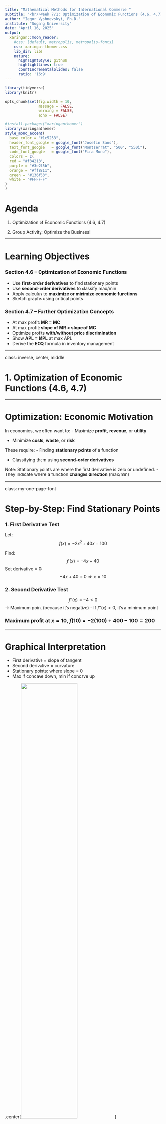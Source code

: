 ```yaml
---
title: "Mathematical Methods for International Commerce "
subtitle: "<br/>Week 7/1: Optimization of Economic Functions (4.6, 4.7)"
author: "Iegor Vyshnevskyi, Ph.D."
institute: "Sogang University"
date: "April 16, 2025"
output:
  xaringan::moon_reader:
    #css: [default, metropolis, metropolis-fonts]
    css: xaringan-themer.css
    lib_dir: libs
    nature:
      highlightStyle: github
      highlightLines: true
      countIncrementalSlides: false
      ratio: '16:9'
---
```


<style>
@media print{
  body, html, .remark-slides-area, .remark-notes-area {
    height: 100% !important;
    width: 100% !important;
    overflow: visible;
    display: inline-block;
    }
</style>

<style type="text/css">
.remark-slide-content {
    font-size: 34px;
    padding: 1em 4em 1em 4em;
}
</style>

<style type="text/css">
.my-one-page-font {
  font-size: 28px;
}
</style>

</style>

<style type="text/css">
.my-one-page-font-table {
  font-size: 24px;
}
</style>


```r
library(tidyverse)
library(knitr)

opts_chunk$set(fig.width = 10, 
               message = FALSE, 
               warning = FALSE,
               echo = FALSE)
```

```r
#install.packages("xaringanthemer")
library(xaringanthemer)
style_mono_accent(
  base_color = "#1c5253",
  header_font_google = google_font("Josefin Sans"),
  text_font_google   = google_font("Montserrat", "500", "550i"),
  code_font_google   = google_font("Fira Mono"),
  colors = c(
  red = "#f34213",
  purple = "#3e2f5b",
  orange = "#ff8811",
  green = "#136f63",
  white = "#FFFFFF"
)
)
```

# Agenda  

1. Optimization of Economic Functions (4.6, 4.7) 

2. Group Activity: Optimize the Business!

---

# Learning Objectives

### Section 4.6 – Optimization of Economic Functions
- Use **first-order derivatives** to find stationary points
- Use **second-order derivatives** to classify max/min
- Apply calculus to **maximize or minimize economic functions**
- Sketch graphs using critical points

### Section 4.7 – Further Optimization Concepts
- At max profit: **MR = MC**
- At max profit: **slope of MR < slope of MC**
- Optimize profits **with/without price discrimination**
- Show **APL = MPL** at max APL
- Derive the **EOQ** formula in inventory management

---

class: inverse, center, middle

# 1. Optimization of Economic Functions (4.6, 4.7)

---

# Optimization: Economic Motivation

In economics, we often want to:
- Maximize **profit**, **revenue**, or **utility**

- Minimize **costs**, **waste**, or **risk**

These require:
- Finding **stationary points** of a function

- Classifying them using **second-order derivatives**

Note: Stationary points are where the first derivative is zero or undefined.
- They indicate where a function **changes direction** (max/min)

---

class: my-one-page-font

# Step-by-Step: Find Stationary Points

### 1. First Derivative Test
Let:
$$ f(x) = -2x^2 + 40x - 100 $$

Find:
$$ f'(x) = -4x + 40 $$
Set derivative = 0:
$$ -4x + 40 = 0 \Rightarrow x = 10 $$

### 2. Second Derivative Test
$$ f''(x) = -4 < 0 $$ → Maximum point (because it's negative)
- If $f''(x) > 0$, it's a minimum point

### Maximum profit at $x = 10$, $f(10) = -2(100) + 400 - 100 = 200$

---

# Graphical Interpretation
- First derivative = slope of tangent
- Second derivative = curvature
- Stationary points: where slope = 0
- Max if concave down, min if concave up

.center[<img src="p1.png" height="60%" width="60%">]


---

# MR = MC: Condition for Max Profit

If:
$$ \Pi(x) = R(x) - C(x) $$
Then:
$$ \Pi'(x) = R'(x) - C'(x) = 0 $$
→ So:  
$$ MR = MC $$

Also:  
$$ \text{If } MR' < MC' \Rightarrow \text{Local Max} $$

---

# Example: Profit Maximization

Let:  
$$ R(x) = 60x - x^2, \quad C(x) = 10x + 20 $$

Profit:  
$$ \Pi(x) = R(x) - C(x) = 60x - x^2 - 10x - 20 = -x^2 + 50x - 20 $$

1. First derivative:
$$ \Pi'(x) = -2x + 50 $$ → Set to 0 → $x = 25$

2. Second derivative:
$$ \Pi''(x) = -2 < 0 $$ → Max point

Max profit at $x = 25$, $\Pi(25) = -625 + 1250 - 20 = 605$

---

# APL = MPL: Max Avg Productivity

Let:  
$$ Q = 20L - L^2 $$

- APL = $\frac{Q}{L} = 20 - L$
- MPL = $\frac{dQ}{dL} = 20 - 2L$

Set APL = MPL:
$$ 20 - L = 20 - 2L \Rightarrow L = 0 $$

→ Verify using derivative of APL

Note: APL stands for **Average Product of Labor** and MPL for **Marginal Product of Labor**
- APL = MPL at $L = 0$ → Max APL

---

class: my-one-page-font

# EOQ Formula (Economic Order Quantity)

- Economic Order Quantity (EOQ) is a key concept in inventory management. 

- It helps determine the optimal order quantity that minimizes total inventory costs, which include ordering and holding costs.

Let:
- $D$ = annual demand
- $C_o$ = ordering cost per order
- $C_h$ = holding cost per unit/year
- $Q$ = order quantity

Total Cost:
$$ TC(Q) = \frac{D}{Q} C_o + \frac{Q}{2} C_h $$

Minimize $TC(Q)$ by:
$$ \frac{dTC}{dQ} = -\frac{DC_o}{Q^2} + \frac{C_h}{2} = 0 $$

---

class: my-one-page-font

# EOQ Formula (Economic Order Quantity) (cont'd)

Solve:
$$ Q^* = \sqrt{\frac{2DC_o}{C_h}} $$

This gives optimal order size

---

# EOQ Formula (Economic Order Quantity) (cont'd)

## Example:

A company sells 1,000 units of a product per year.  
Each order costs $50 to place.  
The holding cost per unit is $2 per year.

$EOQ = \sqrt{\frac{2 \cdot 1000 \cdot 50}{2}} = \sqrt{50000} \approx 223.6$

**Optimal order size = 224 units** (rounded)

### Interpretation

- The company should order **224 units each time** to minimize total inventory costs.
- This balances the **ordering cost** and the **holding cost** efficiently.

---

# Practice Problems

1. Maximize $f(x) = -x^2 + 12x - 15$ using first and second derivatives.
2. For $R(x) = 30x - 0.5x^2$, $C(x) = 5x + 10$, find profit-maximizing output.
3. If $Q = 100L - 2L^2$, find when APL = MPL.
4. Derive EOQ for $D = 1000$, $C_o = 50$, $C_h = 2$

???


## 1. Maximize $f(x) = -x^2 + 12x - 15$

**Step 1: First derivative**

$$
f'(x) = -2x + 12
$$

Set $f'(x) = 0$:

$$
-2x + 12 = 0 \Rightarrow x = 6
$$

**Step 2: Second derivative**

$$
f''(x) = -2 < 0
$$

✅ Maximum at $x = 6$

$$
f(6) = -(6)^2 + 12(6) - 15 = -36 + 72 - 15 = 21
$$

**Result:** Max value is **21** at $x = 6$



## 2. Profit Maximization

Given:

$$
R(x) = 30x - 0.5x^2, \quad C(x) = 5x + 10
$$

Profit:

$$
\Pi(x) = R(x) - C(x) = 30x - 0.5x^2 - 5x - 10 = -0.5x^2 + 25x - 10
$$

**First derivative**:

$$
\Pi'(x) = -x + 25
$$

Set to 0:

$$
-x + 25 = 0 \Rightarrow x = 25
$$

**Second derivative**:

$$
\Pi''(x) = -1 < 0
$$

✅ Max profit at $x = 25$



## 3. APL = MPL

Given:

$$
Q = 100L - 2L^2
$$

$$
APL = \frac{Q}{L} = 100 - 2L
$$

$$
MPL = \frac{dQ}{dL} = 100 - 4L
$$

Set APL = MPL:

$$
100 - 2L = 100 - 4L \Rightarrow 2L = 0 \Rightarrow L = 0
$$

✅ Maximum APL occurs at $L = 0$

(Note: Unusual — consider verifying if this makes sense in context.)



## 4. EOQ Formula

Given:

$$
D = 1000, \quad C_o = 50, \quad C_h = 2
$$

EOQ Formula:

$$
EOQ = \sqrt{\frac{2DC_o}{C_h}} = \sqrt{\frac{2 \cdot 1000 \cdot 50}{2}} = \sqrt{50000} = 223.6
$$

✅ EOQ ≈ **224 units**



---

# Summary
- Use first and second derivatives to **optimize** economic functions
- **MR = MC** is critical for profit max
- Derivatives help identify where functions **turn** and **peak**
- APL = MPL and EOQ have clear, testable formulas

> In economics, **optimization** helps us allocate resources most efficiently

---

class: inverse, center, middle

# 2. Group Activity: Optimize the Business!

---

# Group Activity: Optimize the Business!

### Setup:
- Form **4 teams** of **4 students** each.
- Each team represents a **small business** deciding **how many units** of a product to produce.

---

### Your Business Setup:
You sell eco-friendly water bottles. Your revenue and cost functions are:

- $R(x) = 80x - x^2$ (Revenue)
- $C(x) = 20x + 100$ (Cost)

---

### Your Task:
1. Derive the **profit function**: $\Pi(x) = R(x) - C(x)$
2. Use **first-order** and **second-order derivatives** to find:
   - The **profit-maximizing output**
   - The **maximum profit**
3. Sketch a **graph** of $R(x), C(x), \Pi(x)$
4. Present your findings in **3–4 minutes**

---

### Rules:
- You can use your notes and calculators.
- One person from each group presents.
- Bonus points for the most creative graph sketch!

---

class: inverse, center, middle

# Any QUESTIONS?

## Thank you for your attention!

---

## Next Class

- (April 18) Easter Holiday (Recorded lecture): The Derivative of the Exponential and Natural Log Functions (4.8) 
- (April 23) No Class (Midterm Exam Week)
- (April 25) Mid term exam (in class):
  - Review all material from the beginning of the semester
  - Pay attention to the examples in the slides, HW #1, Quiz #1 and the exercises in the textbook


???
1. To print pdf slides
https://stackoverflow.com/questions/54968311/xaringan-export-slides-to-pdf-while-preserving-formatting

pagedown::chrome_print("W1_ME.html") # but not all pictures are visible

2. Option: https://stackoverflow.com/questions/54968311/xaringan-export-slides-to-pdf-while-preserving-formatting

install.packages("remotes")
remotes::install_github("jhelvy/xaringanBuilder")
remotes::install_github("jhelvy/renderthis@v0.0.9")

library(xaringanBuilder)
build_pdf("DVC.html")

3. Option
writeBin(as.raw(c()), "favicon.ico") # create an empty favicon.ico file
install.packages("renderthis")
remotes::install_github('rstudio/chromote')
library(renderthis)

renderthis::to_pdf("W7_1_ME.html")

getwd()
setwd("C:/Users/Iegor/OneDrive - kdis.ac.kr/Documents/GitHub/Sogang/2025/Spring/Mathematical Economics/Week 7_1")
